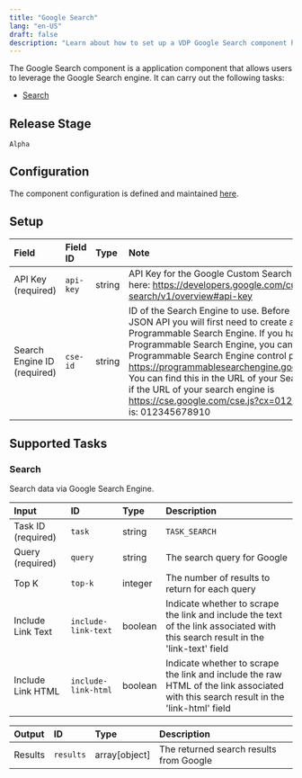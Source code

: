 ```yaml
---
title: "Google Search"
lang: "en-US"
draft: false
description: "Learn about how to set up a VDP Google Search component https://github.com/instill-ai/instill-core"
---
```


The Google Search component is a application component that allows users to leverage the Google Search engine.
It can carry out the following tasks:

- [Search](#search)

## Release Stage

`Alpha`

## Configuration

The component configuration is defined and maintained [here](https://github.com/instill-ai/component/blob/main/application/googlesearch/v0/config/definition.json).

## Setup

| Field | Field ID | Type | Note |
| :--- | :--- | :--- | :--- |
| API Key (required) | `api-key` | string | API Key for the Google Custom Search API. You can create one here: https://developers.google.com/custom-search/v1/overview#api-key |
| Search Engine ID (required) | `cse-id` | string | ID of the Search Engine to use. Before using the Custom Search JSON API you will first need to create and configure your Programmable Search Engine. If you have not already created a Programmable Search Engine, you can start by visiting the Programmable Search Engine control panel https://programmablesearchengine.google.com/controlpanel/all. You can find this in the URL of your Search Engine. For example, if the URL of your search engine is https://cse.google.com/cse.js?cx=012345678910, the ID value is: 012345678910 |

## Supported Tasks

### Search

Search data via Google Search Engine.

| Input | ID | Type | Description |
| :--- | :--- | :--- | :--- |
| Task ID (required) | `task` | string | `TASK_SEARCH` |
| Query (required) | `query` | string | The search query for Google |
| Top K | `top-k` | integer | The number of results to return for each query |
| Include Link Text | `include-link-text` | boolean | Indicate whether to scrape the link and include the text of the link associated with this search result in the 'link-text' field |
| Include Link HTML | `include-link-html` | boolean | Indicate whether to scrape the link and include the raw HTML of the link associated with this search result in the 'link-html' field |

| Output | ID | Type | Description |
| :--- | :--- | :--- | :--- |
| Results | `results` | array[object] | The returned search results from Google |
